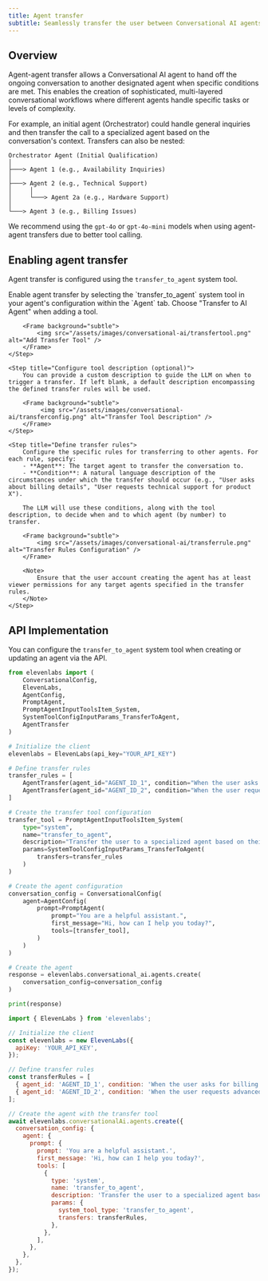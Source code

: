 ```yaml
---
title: Agent transfer
subtitle: Seamlessly transfer the user between Conversational AI agents based on defined conditions.
---
```


## Overview

Agent-agent transfer allows a Conversational AI agent to hand off the ongoing conversation to another designated agent when specific conditions are met. This enables the creation of sophisticated, multi-layered conversational workflows where different agents handle specific tasks or levels of complexity.

For example, an initial agent (Orchestrator) could handle general inquiries and then transfer the call to a specialized agent based on the conversation's context. Transfers can also be nested:

<Frame background="subtle" caption="Example Agent Transfer Hierarchy">

```text
Orchestrator Agent (Initial Qualification)
│
├───> Agent 1 (e.g., Availability Inquiries)
│
├───> Agent 2 (e.g., Technical Support)
│     │
│     └───> Agent 2a (e.g., Hardware Support)
│
└───> Agent 3 (e.g., Billing Issues)

```

</Frame>

<Note>

We recommend using the `gpt-4o` or `gpt-4o-mini` models when using agent-agent transfers due to better tool calling.

</Note>

## Enabling agent transfer

Agent transfer is configured using the `transfer_to_agent` system tool.

<Steps>
    <Step title="Add the transfer tool">
        Enable agent transfer by selecting the `transfer_to_agent` system tool in your agent's configuration within the `Agent` tab. Choose "Transfer to AI Agent" when adding a tool.

        <Frame background="subtle">
            <img src="/assets/images/conversational-ai/transfertool.png" alt="Add Transfer Tool" />
        </Frame>
    </Step>

    <Step title="Configure tool description (optional)">
        You can provide a custom description to guide the LLM on when to trigger a transfer. If left blank, a default description encompassing the defined transfer rules will be used.

        <Frame background="subtle">
             <img src="/assets/images/conversational-ai/transferconfig.png" alt="Transfer Tool Description" />
        </Frame>
    </Step>

    <Step title="Define transfer rules">
        Configure the specific rules for transferring to other agents. For each rule, specify:
        - **Agent**: The target agent to transfer the conversation to.
        - **Condition**: A natural language description of the circumstances under which the transfer should occur (e.g., "User asks about billing details", "User requests technical support for product X").

        The LLM will use these conditions, along with the tool description, to decide when and to which agent (by number) to transfer.

        <Frame background="subtle">
            <img src="/assets/images/conversational-ai/transferrule.png" alt="Transfer Rules Configuration" />
        </Frame>

        <Note>
            Ensure that the user account creating the agent has at least viewer permissions for any target agents specified in the transfer rules.
        </Note>
    </Step>

</Steps>

## API Implementation

You can configure the `transfer_to_agent` system tool when creating or updating an agent via the API.

<CodeBlocks>

```python
from elevenlabs import (
    ConversationalConfig,
    ElevenLabs,
    AgentConfig,
    PromptAgent,
    PromptAgentInputToolsItem_System,
    SystemToolConfigInputParams_TransferToAgent,
    AgentTransfer
)

# Initialize the client
elevenlabs = ElevenLabs(api_key="YOUR_API_KEY")

# Define transfer rules
transfer_rules = [
    AgentTransfer(agent_id="AGENT_ID_1", condition="When the user asks for billing support."),
    AgentTransfer(agent_id="AGENT_ID_2", condition="When the user requests advanced technical help.")
]

# Create the transfer tool configuration
transfer_tool = PromptAgentInputToolsItem_System(
    type="system",
    name="transfer_to_agent",
    description="Transfer the user to a specialized agent based on their request.", # Optional custom description
    params=SystemToolConfigInputParams_TransferToAgent(
        transfers=transfer_rules
    )
)

# Create the agent configuration
conversation_config = ConversationalConfig(
    agent=AgentConfig(
        prompt=PromptAgent(
            prompt="You are a helpful assistant.",
            first_message="Hi, how can I help you today?",
            tools=[transfer_tool],
        )
    )
)

# Create the agent
response = elevenlabs.conversational_ai.agents.create(
    conversation_config=conversation_config
)

print(response)
```

```javascript
import { ElevenLabs } from 'elevenlabs';

// Initialize the client
const elevenlabs = new ElevenLabs({
  apiKey: 'YOUR_API_KEY',
});

// Define transfer rules
const transferRules = [
  { agent_id: 'AGENT_ID_1', condition: 'When the user asks for billing support.' },
  { agent_id: 'AGENT_ID_2', condition: 'When the user requests advanced technical help.' },
];

// Create the agent with the transfer tool
await elevenlabs.conversationalAi.agents.create({
  conversation_config: {
    agent: {
      prompt: {
        prompt: 'You are a helpful assistant.',
        first_message: 'Hi, how can I help you today?',
        tools: [
          {
            type: 'system',
            name: 'transfer_to_agent',
            description: 'Transfer the user to a specialized agent based on their request.', // Optional custom description
            params: {
              system_tool_type: 'transfer_to_agent',
              transfers: transferRules,
            },
          },
        ],
      },
    },
  },
});
```

</CodeBlocks>
